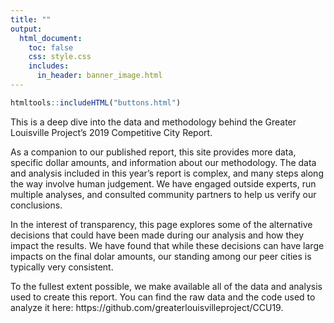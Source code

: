 ---
title: ""
output: 
  html_document:
    toc: false
    css: style.css
    includes:
      in_header: banner_image.html
---

```{r echo=FALSE}
htmltools::includeHTML("buttons.html")
```

This is a deep dive into the data and methodology behind the Greater Louisville Project's 2019 Competitive City Report.

As a companion to our published report, this site provides more data, specific dollar amounts, and information about our methodology. The data and analysis included in this year's report is complex, and many steps along the way involve human judgement. We have engaged outside experts, run multiple analyses, and consulted community partners to help us verify our conclusions.

In the interest of transparency, this page explores some of the alternative decisions that could have been made during our analysis and how they impact the results. We have found that while these decisions can have large impacts on the final dolar amounts, our standing among our peer cities is typically very consistent.

To the fullest extent possible, we make available all of the data and analysis used to create this report. You can find the raw data and the code used to analyze it here: https://github.com/greaterlouisvilleproject/CCU19.


